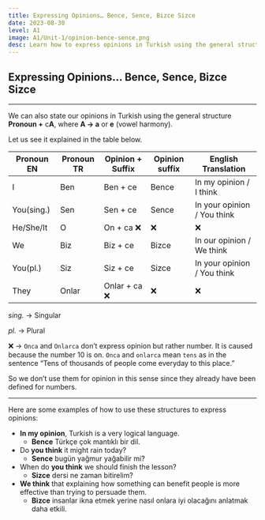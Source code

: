 ```yaml
---
title: Expressing Opinions… Bence, Sence, Bizce Sizce  
date: 2023-08-30
level: A1
image: A1/Unit-1/opinion-bence-sence.png 
desc: Learn how to express opinions in Turkish using the general structure Pronoun + cA. 
---
```


## Expressing Opinions… Bence, Sence, Bizce Sizce
---

We can also state our opinions in Turkish using the general structure **********Pronoun +********** c**********A**********, where **A → a** or **e** (vowel harmony).  

Let us see it explained in the table below.


| Pronoun EN | Pronoun TR | Opinion +  Suffix | Opinion suffix | English Translation |
| --- | --- | --- | --- | --- |
| I | Ben | Ben + ce | Bence | In my opinion / I think |
| You(sing.) | Sen | Sen + ce | Sence | In your opinion / You think |
| He/She/It | O | On + ca  ❌ | ❌ | ❌ |
| We | Biz  | Biz + ce | Bizce | In our opinion / We think |
| You(pl.) | Siz | Siz + ce | Sizce | In your opinion / You think |
| They | Onlar | Onlar + ca  ❌ | ❌ | ❌ |

*sing.* → Singular

*pl.* → Plural

❌ → `Onca` and `Onlarca` don’t express opinion but rather number. It is caused because the number 10 is on. `Onca` and `onlarca` mean `tens` as in the sentence “Tens of thousands of people come everyday to this place.”   

So we don’t use them for opinion in this sense since they already have been defined for numbers. 

---

Here are some examples of how to use these structures to express opinions:

- **In my opinion**, Turkish is a very logical language.
    - **Bence** Türkçe çok mantıklı bir dil.
- Do **you think** it might rain today?
    - **Sence** bugün yağmur yağabilir mi?
- When do **you think** we should finish the lesson?
    - **Sizce** dersi ne zaman bitirelim?
- **We think** that explaining how something can benefit people is more effective than trying to persuade them.
    - **Bizce** insanlar ikna etmek yerine nasıl onlara iyi olacağını anlatmak daha etkili.